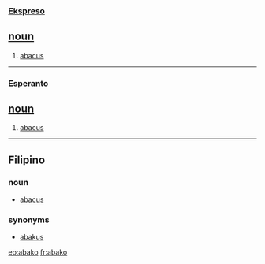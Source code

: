 === [[Ekspreso]] ===
== [[noun]] ==
# [[abacus]]

----

=== [[Esperanto]] ===
== [[noun]] ==
# [[abacus]]

----

== Filipino ==
=== noun ===
* [[abacus]]

=== synonyms ===
* [[abakus]]

[[eo:abako]]
[[fr:abako]]